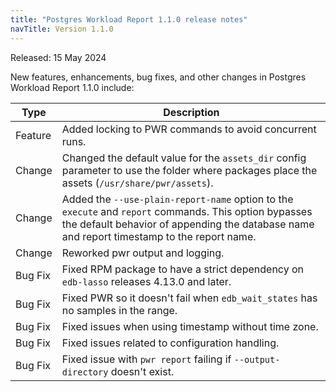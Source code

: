 ```yaml
---
title: "Postgres Workload Report 1.1.0 release notes"
navTitle: Version 1.1.0
---
```


Released: 15 May 2024

New features, enhancements, bug fixes, and other changes in Postgres Workload Report 1.1.0 include:

|       Type        |                                            Description                                                                                                  |
| ----------------- |-------------------------------------------------------------------------------------------------------------------------------------------------------- |
| Feature    | Added locking to PWR commands to avoid concurrent runs. |
| Change     | Changed the default value for the `assets_dir` config parameter to use the folder where packages place the assets  (`/usr/share/pwr/assets`). |
| Change     | Added the `--use-plain-report-name` option to the `execute` and `report` commands. This option bypasses the default behavior of appending the database name and report timestamp to the report name. |
| Change     | Reworked pwr output and logging. |
| Bug Fix    | Fixed RPM package to have a strict dependency on `edb-lasso` releases 4.13.0 and later. |
| Bug Fix    | Fixed PWR so it doesn't fail when `edb_wait_states` has no samples in the range. |
| Bug Fix    | Fixed issues when using timestamp without time zone. |
| Bug Fix    | Fixed issues related to configuration handling. |
| Bug Fix    | Fixed issue with `pwr report` failing if `--output-directory` doesn't exist. |

